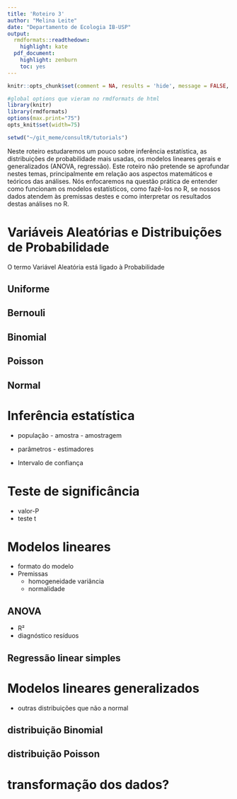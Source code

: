 ```yaml
---
title: 'Roteiro 3'
author: "Melina Leite"
date: "Departamento de Ecologia IB-USP"
output:
  rmdformats::readthedown:
    highlight: kate
  pdf_document:
    highlight: zenburn
    toc: yes
---
```


```r
knitr::opts_chunk$set(comment = NA, results = 'hide', message = FALSE, eval=FALSE, cache=FALSE, warning=FALSE)

#global options que vieram no rmdformats de html
library(knitr)
library(rmdformats)
options(max.print="75")
opts_knit$set(width=75)
```

```r
setwd("~/git_meme/consultR/tutorials")
```

Neste roteiro estudaremos um pouco sobre inferência estatística, as distribuições de probabilidade mais usadas, os modelos lineares gerais e generalizados (ANOVA, regressão). Este roteiro não pretende se aprofundar nestes temas, principalmente em relação aos aspectos matemáticos e teóricos das análises. Nós enfocaremos na questão prática de entender como funcionam os modelos estatísticos, como fazê-los no R, se nossos dados atendem às premissas destes e como interpretar os resultados destas análises no R.


# Variáveis Aleatórias e Distribuições de Probabilidade

O termo Variável Aleatória está ligado à Probabilidade

## Uniforme

## Bernouli

## Binomial

## Poisson

## Normal

# Inferência estatística

  - população - amostra - amostragem

  - parâmetros - estimadores

  - Intervalo de confiança

# Teste de significância

  - valor-P
  - teste t

# Modelos lineares
  - formato do modelo
  - Premissas
    - homogeneidade variância
    - normalidade

## ANOVA
  - R²
  - diagnóstico resíduos
  
## Regressão linear simples


# Modelos lineares generalizados

  - outras distribuições que não a normal
  
## distribuição Binomial

## distribuição Poisson


# transformação dos dados?


